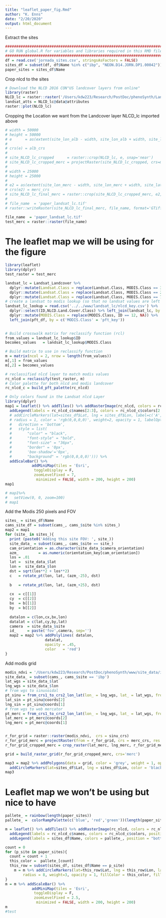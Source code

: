 ```yaml
---
title: "leaflet_paper_fig.Rmd"
author: "K. Enns"
date: "2/20/2020"
output: html_document
---
```



Extract the sites
```r
####################################################################################
# GO RUN global.R for variables and libraries required in this RMD file
####################################################################################
df = read.csv('jornada_sites.csv', stringsAsFactors = FALSE)
sites_df = subset(df, df$Name %in% c("ibp", "NEON.D14.JORN.DP1.00042"))
paper_sites = sites_df$Name
```

Crop nlcd to the sites
```r
# Download the NLCD 2016 CON"US landcover layers from online"
library(raster)
NLCD_lc = raster::raster('/Users/kdw223/Research/PostDoc/phenoSynth/LandSatLandcover/NLCD_2016_Land_Cover_L48_20190424/NLCD_2016_Land_Cover_L48_20190424.img')
landsat_atts = NLCD_lc@data@attributes
raster::plot(NLCD_lc)
```

Cropping the Location we want from the Landcover layer NLCD_lc imported above
```r
# width = 50000
# height = 50000
# e      = as(extent(site_lon_alb - width, site_lon_alb + width, site_lat_alb - height, site_lat_alb + height), 'SpatialPolygons')
# 
# crs(e) = alb_crs
# 
# site_NLCD_lc_cropped      = raster::crop(NLCD_lc, e, snap='near')
# site_NLCD_lc_cropped_merc = projectRaster(site_NLCD_lc_cropped, crs=merc_crs, method='ngb')
# 
# width = 25000
# height = 25000
# 
# e2 = as(extent(site_lon_merc - width, site_lon_merc + width, site_lat_merc - height, site_lat_merc + height), 'SpatialPolygons')
# crs(e2) = merc_crs
# site_NLCD_lc_final_merc = raster::crop(site_NLCD_lc_cropped_merc, e2, snap='near')
# 
# file_name  = 'paper_landsat_lc.tif'
# raster::writeRaster(site_NLCD_lc_final_merc, file_name, format='GTiff', overwrite=TRUE)

file_name  = 'paper_landsat_lc.tif'
test_merc = raster::raster(file_name)
```


# The leaflet map we will be using for the figure
```r
library(leaflet)
library(dplyr)
test_raster = test_merc

landsat_lc = Landsat_Landcover %>% 
  dplyr::mutate(Landsat.Class = replace(Landsat.Class, MODIS.Class == 3, NA)) %>%
  dplyr::mutate(Landsat.Class = replace(Landsat.Class, MODIS.Class == 2, NA)) %>% 
  dplyr::mutate(Landsat.Class = replace(Landsat.Class, MODIS.Class == 7, NA))
# create a landsat to modis lookup (so that no landsat values are left out)
landsat_lc_lookup = read.csv('../../www/landsat_lc/nlcd_key.csv') %>% 
  dplyr::select(ID,NLCD.Land.Cover.Class) %>% left_join(landsat_lc, by = c('ID' = 'Landsat.Class')) %>%
  dplyr::mutate(MODIS.Class = replace(MODIS.Class, ID == 12, NA)) %>%
  left_join(pft_df, by = c('MODIS.Class' = 'pft_key'))
        

# Build crosswalk matrix for reclassify function (rcl)
from_values = landsat_lc_lookup$ID
becomes_values   = landsat_lc_lookup$MODIS.Class

# Build matrix to use in reclassify function
m = matrix(ncol = 2, nrow = length(from_values))
m[,1] = from_values
m[,2] = becomes_values

# reclassified nlcd layer to match modis values
rc_nlcd = reclassify(test_raster, m)
# Color palette for both nlcd and modis landcover
rc_nlcd_c = build_pft_palette(rc_nlcd)

```
```r
# Only colors found in the Landsat nlcd Layer
library(dplyr)
map1 = leaflet() %>% addTiles() %>% addRasterImage(rc_nlcd, colors = rc_nlcd_c$palette, opacity = 1, layerId = 'NLCD Landcover') %>% 
  addLegend(labels = rc_nlcd_c$names[2:3], colors = rc_nlcd_c$colors[2:3], position = "bottomleft", opacity = .95, title = 'NLCD Landcover') %>% 
  # addCircleMarkers(lat=sites_df$Lat, lng = sites_df$Lon, label=c('A','B','C','D','E','F','G','H','I')[1:length(sites_df$Lon)],
  # radius = 1, color = 'rgb(0,0,0,0)', weight=2, opacity = 1, labelOptions = labelOptions(noHide = T,textOnly = TRUE, 
  #   direction = 'bottom',
  #   style = list(
  #       "color" = "black",
  #       "font-style" = "bold",
  #       "font-size" = "36px",
  #       "border" = '0px',
  #       'box-shadow'='0px',
  #       "background" = 'rgb(0,0,0,0)'))) %>% 
  addScaleBar() %>% 
            addMiniMap(tiles = 'Esri',
             toggleDisplay = F,
             zoomLevelFixed = 7,
              minimized = FALSE, width = 200, height = 200)
map1
```
```r
# map1%>%
#   setView(0, 0, zoom=100)
# map1
```

Add the Modis 250 pixels and FOV
```r
sites_ = sites_df$Name 
cams_site_df = subset(cams_, cams_$site %in% sites_)
map2 = map1
for (site_ in sites_){
  print (paste0('Adding this site FOV: ', site_))
  site_data_ = subset(cams_, cams_$site == site_)
  cam_orientation = as.character(site_data_$camera_orientation)
  azm_         = as.numeric(orientation_key[cam_orientation])
  los = .01
  lat =  site_data_$lat
  lon =  site_data_$lon
  dst = sqrt(los**2 + los**2)
  c   = rotate_pt(lon, lat, (azm_-25), dst)
  
  b   = rotate_pt(lon, lat, (azm_+25), dst)
  
  cx  = c[[1]]
  cy  = c[[2]]
  bx  = b[[1]]
  by  = b[[2]]
  
  datalon = c(lon,cx,bx,lon)
  datalat = c(lat,cy,by,lat)
  camera  = site_data_$site
  id_     = paste('fov',camera, sep='')
  map2 = map2 %>% addPolylines( datalon,
                  datalat,
                  opacity = .45,
                  color   = 'red')
}


```


Add modis grid
```r
modis_ndvi = '/Users/kdw223/Research/PostDoc/phenoSynth/www/site_data/ibp/data_layers/ndvi/tera/MOD13Q1.006_250m_aid0001.nc'
site_data_ = subset(cams_, cams_$site == 'ibp')
lat_wgs = site_data_$lat
lng_wgs = site_data_$lon
# from wgs to sinusoidal
pt_sinu = from_crs1_to_crs2_lon_lat(lon_ = lng_wgs, lat_ = lat_wgs, from_crs = wgs_crs, to_crs = sinu_crs)
lat_sin = pt_sinu@coords[2]
lng_sin = pt_sinu@coords[1]
# from wgs to web mercator
pt_merc = from_crs1_to_crs2_lon_lat(lon_ = lng_wgs, lat_ = lat_wgs, from_crs = wgs_crs, to_crs = merc_crs)
lat_merc = pt_merc@coords[2]
lng_merc = pt_merc@coords[1]


r_for_grid = raster::raster(modis_ndvi,  crs = sinu_crs)
r_for_grid_merc = projectRaster(from = r_for_grid, crs = merc_crs, res = 231.6563582638875)
r_for_grid_cropped_merc = crop_raster(lat_merc, lng_merc, r_for_grid_merc, height = 20000, width = 20000, crs_str = merc_crs)

grid = build_raster_grid(r_for_grid_cropped_merc, crs='merc')

map3 = map2 %>% addPolygons(data = grid, color = 'grey', weight = 1, opacity = .8) %>% 
  addCircleMarkers(lat=sites_df$Lat, lng = sites_df$Lon, color = 'black', radius = 1, weight = 7, opacity = 1)
map3
```







# Leaflet map we won't be using but nice to have
```r
pallete_ = rainbow(length(paper_sites))
pallete_ =  colorRampPalette(c('blue', 'red','green'))(length(paper_sites))

m = leaflet() %>% addTiles() %>% addRasterImage(rc_nlcd, colors = rc_nlcd_c$palette, opacity = 1, layerId = 'NLCD Landcover') %>%
  addLegend(labels = rc_nlcd_c$names, colors = rc_nlcd_c$colors, position = "bottomleft", opacity = .95, title = 'NLCD Landcover') %>%
  addLegend(labels = sites_df$Name, colors = pallete_, position = "bottomright", opacity = .95, title = 'Phenocam Sites')

count = 0
for (p_site in paper_sites){
  count = count + 1
  this_color =  pallete_[count]
  this_row = subset(sites_df, sites_df$Name == p_site)
    m = m %>% addCircleMarkers(lat=this_row$Lat, lng = this_row$Lon, label= this_row$Name, color = this_color,
        radius = 8, weight=3, opacity = 1, fillColor = this_color, fillOpacity = .6) 
}
m = m %>% addScaleBar() %>% 
            addMiniMap(tiles = 'Esri',
             toggleDisplay = F,
             zoomLevelFixed = 2.5,
              minimized = FALSE, width = 200, height = 200)
m
#test


```






























